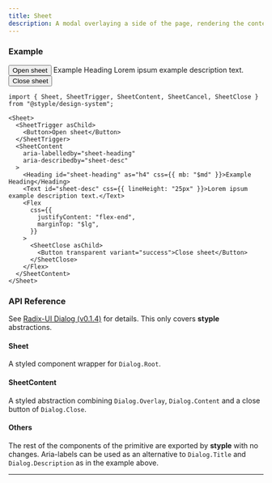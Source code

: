 ```yaml
---
title: Sheet
description: A modal overlaying a side of the page, rendering the content underneath inert.
---
```


### Example

<Preview>
  <Sheet>
    <SheetTrigger asChild>
      <Button>Open sheet</Button>
    </SheetTrigger>
    <SheetContent
      aria-labelledby="sheet-heading"
      aria-describedby="sheet-desc"
    >
      <Heading id="sheet-heading" as="h4" css={{ mb: "$md" }}>Example Heading</Heading>
      <Text id="sheet-desc" css={{ lineHeight: "25px" }}>Lorem ipsum example description text.</Text>
      <Flex
        css={{
          justifyContent: "flex-end",
          marginTop: "$lg",
        }}
      >
        <SheetClose asChild>
          <Button transparent variant="success">Close sheet</Button>
        </SheetClose>
      </Flex>
    </SheetContent>
  </Sheet>
</Preview>

```tsx outline=true
import { Sheet, SheetTrigger, SheetContent, SheetCancel, SheetClose } from "@styple/design-system";

<Sheet>
  <SheetTrigger asChild>
    <Button>Open sheet</Button>
  </SheetTrigger>
  <SheetContent
    aria-labelledby="sheet-heading"
    aria-describedby="sheet-desc"
  >
    <Heading id="sheet-heading" as="h4" css={{ mb: "$md" }}>Example Heading</Heading>
    <Text id="sheet-desc" css={{ lineHeight: "25px" }}>Lorem ipsum example description text.</Text>
    <Flex
      css={{
        justifyContent: "flex-end",
        marginTop: "$lg",
      }}
    >
      <SheetClose asChild>
        <Button transparent variant="success">Close sheet</Button>
      </SheetClose>
    </Flex>
  </SheetContent>
</Sheet>
```

### API Reference

See [Radix-UI Dialog (v0.1.4)](https://www.radix-ui.com/docs/primitives/components/dialog) for details. This only covers **styple** abstractions.

#### Sheet

A styled component wrapper for `Dialog.Root`.

#### SheetContent

A styled abstraction combining `Dialog.Overlay`, `Dialog.Content` and a close button of `Dialog.Close`.

#### Others

The rest of the components of the primitive are exported by **styple** with no changes. Aria-labels can be used as an alternative to `Dialog.Title` and `Dialog.Description` as in the example above.

---